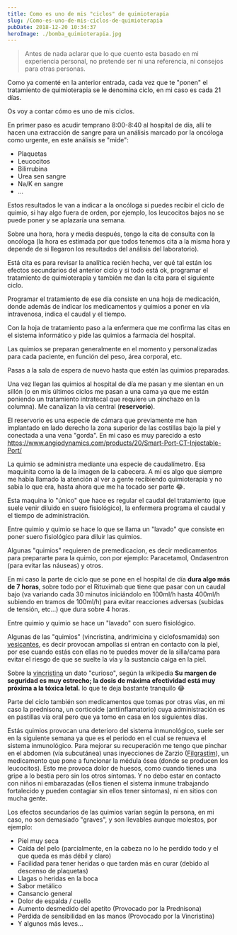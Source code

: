 ```yaml
---
title: Como es uno de mis "ciclos" de quimioterapia
slug: /Como-es-uno-de-mis-ciclos-de-quimioterapia
pubDate: 2018-12-20 10:34:37
heroImage: ./bomba_quimioterapia.jpg
---
```


> Antes de nada aclarar que lo que cuento esta basado en mi experiencia personal, no pretende ser ni una referencia, ni consejos para otras personas.

Como ya comenté en la anterior entrada, cada vez que te "ponen" el tratamiento de quimioterapia se le denomina ciclo, en mi caso es cada 21 días.

Os voy a contar cómo es uno de mis ciclos.

En primer paso es acudir temprano 8:00-8:40 al hospital de día, allí te hacen una extracción de sangre para un análisis marcado por la oncóloga como urgente, en este análisis se "mide":

- Plaquetas
- Leucocitos
- Bilirrubina
- Urea sen sangre
- Na/K en sangre
- ...

Estos resultados le van a indicar a la oncóloga si puedes recibir el ciclo de quimio, si hay algo fuera de orden, por ejemplo, los leucocitos bajos no se puede poner y se aplazaría una semana.

Sobre una hora, hora y media después, tengo la cita de consulta con la oncóloga (la hora es estimada por que todos tenemos cita a la misma hora y depende de si llegaron los resultados del análisis del laboratorio).

Está cita es para revisar la analítica recién hecha, ver qué tal están los efectos secundarios del anterior ciclo y si todo está ok, programar el tratamiento de quimioterapia y también me dan la cita para el siguiente ciclo.

Programar el tratamiento de ese día consiste en una hoja de medicación, donde además de indicar los medicamentos y quimios a poner en vía intravenosa, indica el caudal y el tiempo.

Con la hoja de tratamiento paso a la enfermera que me confirma las citas en el sistema informático y pide las quimios a farmacia del hospital.

Las quimios se preparan generalmente en el momento y personalizadas para cada paciente, en función del peso, área corporal, etc.

Pasas a la sala de espera de nuevo hasta que estén las quimios preparadas.

Una vez llegan las quimios al hospital de día me pasan y me sientan en un sillón (o en mis últimos ciclos me pasan a una cama ya que me están poniendo un tratamiento intratecal que requiere un pinchazo en la columna). Me canalizan la vía central (**reservorio**).

El reservorio es una especie de cámara que previamente me han implantado en lado derecho la zona superior de las costillas bajo la piel y conectada a una vena "gorda". En mi caso es muy parecido a esto https://www.angiodynamics.com/products/20/Smart-Port-CT-Injectable-Port/

La quimio se administra mediante una especie de caudalímetro. Esa maquinita como la de la imagen de la cabecera. A mí es algo que siempre me había llamado la atención al ver a gente recibiendo quimioterapia y no sabia lo que era, hasta ahora que me ha tocado ser parte :joy:.

Esta maquina lo "único" que hace es regular el caudal del tratamiento (que suele venir diluido en suero fisiológico), la enfermera programa el caudal y el tiempo de administración.

Entre quimio y quimio se hace lo que se llama un "lavado" que consiste en poner suero fisiológico para diluir las quimios.

Algunas "quimios" requieren de premedicacion, es decir medicamentos para prepararte para la quimio, con por ejemplo: Paracetamol, Ondasentron (para evitar las náuseas) y otros.

En mi caso la parte de ciclo que se pone en el hospital de día **dura algo más de 7 horas**, sobre todo por el Rituximab que tiene que pasar con un caudal bajo (va variando cada 30 minutos iniciándolo en 100ml/h hasta 400ml/h subiendo en tramos de 100ml/h) para evitar reacciones adversas (subidas de tensión, etc...) que dura sobre 4 horas.

Entre quimio y quimio se hace un "lavado" con suero fisiológico.

Algunas de las "quimios" (vincristina, andrimicina y ciclofosmamida) son [vesicantes](https://es.wikipedia.org/wiki/Sustancia_vesicante), es decir provocan ampollas si entran en contacto con la piel, por ese cuando estás con ellas no te puedes mover de la silla/cama para evitar el riesgo de que se suelte la vía y la sustancia caiga en la piel.

Sobre la [vincristina](https://es.wikipedia.org/wiki/Vincristina) un dato "curioso", según la wikipedia **Su margen de seguridad es muy estrecho; la dosis de máxima efectividad está muy próxima a la tóxica letal.** lo que te deja bastante tranquilo :joy:

Parte del ciclo también son medicamentos que tomas por otras vías, en mi caso la prednisona, un corticoide (antiinflamatorio) cuya administración es en pastillas vía oral pero que ya tomo en casa en los siguientes días.

Estás quimios provocan una deterioro del sistema inmunológico, suele ser en la siguiente semana ya que es el periodo en el cual se renueva el sistema inmunológico. Para mejorar su recuperación me tengo que pinchar en el abdomen (vía subcutánea) unas inyecciones de Zarzio ([Filgrastim](https://en.wikipedia.org/wiki/Filgrastim)), un medicamento que pone a funcionar la médula ósea (donde se producen los leucocitos). Esto me provoca dolor de huesos, como cuando tienes una gripe a lo bestia pero sin los otros síntomas. Y no debo estar en contacto con niños ni embarazadas (ellos tienen el sistema inmune trabajando fortalecido y pueden contagiar sin ellos tener síntomas), ni en sitios con mucha gente.

Los efectos secundarios de las quimios varían según la persona, en mi caso, no son demasiado "graves", y son llevables aunque molestos, por ejemplo:

- Piel muy seca
- Caída del pelo (parcialmente, en la cabeza no lo he perdido todo y el que queda es más débil y claro)
- Facilidad para tener heridas o que tarden más en curar (debido al descenso de plaquetas)
- Llagas o heridas en la boca
- Sabor metálico
- Cansancio general
- Dolor de espalda / cuello
- Aumento desmedido del apetito (Provocado por la Prednisona)
- Perdida de sensibilidad en las manos (Provocado por la Vincristina)
- Y algunos más leves...
